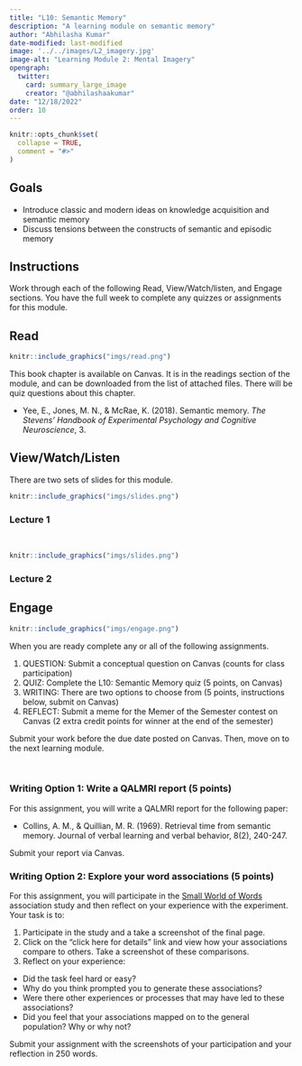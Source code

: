 ```yaml
---
title: "L10: Semantic Memory"
description: "A learning module on semantic memory"
author: "Abhilasha Kumar"
date-modified: last-modified
image: '../../images/L2_imagery.jpg'
image-alt: "Learning Module 2: Mental Imagery"
opengraph:
  twitter:
    card: summary_large_image
    creator: "@abhilashaakumar"
date: "12/18/2022"
order: 10
---
```


```r
knitr::opts_chunk$set(
  collapse = TRUE,
  comment = "#>"
)
```

## Goals

- Introduce classic and modern ideas on knowledge acquisition and semantic memory
- Discuss tensions between the constructs of semantic and episodic memory

## Instructions 

Work through each of the following Read, View/Watch/listen, and Engage sections. You have the full week to complete any quizzes or assignments for this module.

## Read 

:::::{.card .border .border-2 .border-info .mb-3}
:::: {.grid .g-0}
::: {.g-col-3}
:::: {.card-body}

```r
knitr::include_graphics("imgs/read.png")
```

::::
:::

::: {.g-col-9}
:::: {.card-body}

This book chapter is available on Canvas. It is in the readings section of the module, and can be downloaded from the list of attached files. There will be quiz questions about this chapter.

- Yee, E., Jones, M. N., & McRae, K. (2018). Semantic memory. <i>The Stevens’ Handbook of Experimental Psychology and Cognitive Neuroscience</i>, 3.


::::
:::
::::
:::::


## View/Watch/Listen {.mt-5}

There are two sets of slides for this module.

:::::{.card .border .border-2 .border-info .mb-3}
:::: {.grid .g-0}
::: {.g-col-3}
:::: {.card-body}

```r
knitr::include_graphics("imgs/slides.png")
```

::::
:::

::: {.g-col-9}
:::: {.card-body}
### Lecture 1
<br>
<!--
<a class="btn btn-outline-info" href="https://teaching-cognition.github.io/cognition/slides/L10_semantic_1.pdf" role="button">Slides</a>
!-->
::::
:::
::::
:::::

:::::{.card .border .border-2 .border-info .mb-3}
:::: {.grid .g-0}
::: {.g-col-3}
:::: {.card-body}

```r
knitr::include_graphics("imgs/slides.png")
```



::::
:::

::: {.g-col-9}
:::: {.card-body}
### Lecture 2
<!--
<a class="btn btn-outline-info" href="https://teaching-cognition.github.io/cognition/slides/L10_semantic_2.pdf" role="button">Slides</a>
!-->

::::
:::
::::
:::::


## Engage {.mt-5}


:::::{.card .border .border-2 .border-info}
:::: {.grid .g-0}
::: {.g-col-3}
:::: {.card-body}

```r
knitr::include_graphics("imgs/engage.png")
```



::::
:::

::: {.g-col-9}
:::: {.card-body}


When you are ready complete any or all of the following assignments.

1. QUESTION: Submit a conceptual question on Canvas (counts for class participation)
2. QUIZ: Complete the L10: Semantic Memory quiz (5 points, on Canvas)
3. WRITING: There are two options to choose from (5 points, instructions below, submit on Canvas)
4. REFLECT: Submit a meme for the Memer of the Semester contest on Canvas (2 extra credit points for winner at the end of the semester)

Submit your work before the due date posted on Canvas. Then, move on to the next learning module.


::::
:::
::::
:::::

<br>

### Writing Option 1: Write a QALMRI report (5 points)

For this assignment, you will write a QALMRI report for the following paper:

- Collins, A. M., & Quillian, M. R. (1969). Retrieval time from semantic memory. Journal of verbal learning and verbal behavior, 8(2), 240-247.

Submit your report via Canvas. 


### Writing Option 2: Explore your word associations (5 points)

For this assignment, you will participate in the [Small World of Words](https://smallworldofwords.org/en) association study and then reflect on your experience with the experiment. Your task is to:

1. Participate in the study and a take a screenshot of the final page.
2. Click on the "click here for details" link and view how your associations compare to others. Take a screenshot of these comparisons.
3. Reflect on your experience:
- Did the task feel hard or easy?
- Why do you think prompted you to generate these associations?
- Were there other experiences or processes that may have led to these associations?
- Did you feel that your associations mapped on to the general population? Why or why not?

Submit your assignment with the screenshots of your participation and your reflection in 250 words.






